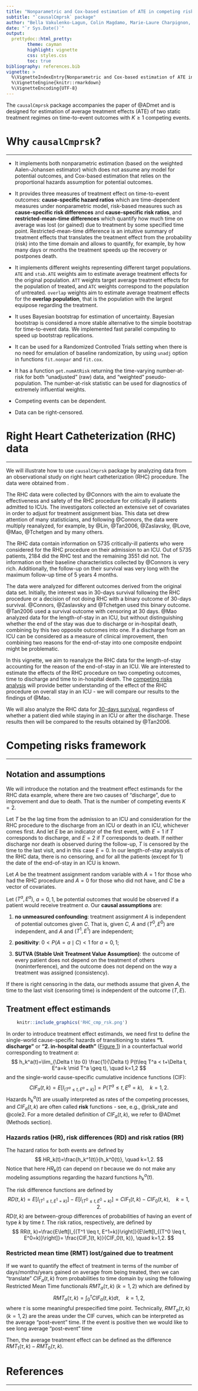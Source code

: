 ```yaml
---
title: "Nonparametric and Cox-based estimation of ATE in competing risks"
subtitle: "`causalCmprsk` package"
author: "Bella Vakulenko-Lagun, Colin Magdamo, Marie-Laure Charpignon, Bang Zheng, Mark Albers, Sudeshna Das"
date: "`r Sys.Date()`"
output: 
  prettydoc::html_pretty:
        theme: cayman
        highlight: vignette
        css: styles.css
        toc: true
bibliography: references.bib
vignette: >
  %\VignetteIndexEntry{Nonparametric and Cox-based estimation of ATE in competing risks}
  %\VignetteEngine{knitr::rmarkdown}
  %\VignetteEncoding{UTF-8}
---
```


The `causalCmprsk` package accompanies the paper of @ADmet and is designed for estimation of average treatment effects (ATE) of two static treatment regimes on time-to-event outcomes with $K\geq 1$ competing events.

# Why `causalCmprsk`?
***

- It implements both nonparametric estimation (based on the weighted Aalen-Johansen estimator) which does not assume any model for potential outcomes, and Cox-based estimation that relies on the proportional hazards assumption for potential outcomes.

- It provides three measures of treatment effect on time-to-event outcomes: **cause-specific hazard ratios** which are time-dependent measures under nonparametric model, risk-based measures such as **cause-specific risk differences** and **cause-specific risk ratios**, and **restricted-mean-time differences** which quantify how much time on average was lost (or gained) due to treatment by some specified time point. Restricted-mean-time difference is an intuitive summary of treatment effects that translates the treatment effect from the probability (risk) into the time domain and allows to quantify, for example, by how many days or months the treatment speeds up the recovery or postpones death.

- It implements different weights representing different target populations. `ATE` and `stab.ATE` weights aim to estimate average treatment effects for the original population. `ATT` weights target average treatment effects for the population of treated, and `ATC` weights correspond to the population of untreated. `overlap` weights aim to estimate average treatment effects for the **overlap population**, that is the population with the largest equipose regarding the treatment. 

- It uses Bayesian bootstrap for estimation of uncertainty. Bayesian bootstrap is considered a more stable alternative to the simple bootstrap for time-to-event data. We implemented fast parallel computing to  speed up bootstrap replications.

- It can be used for a Randomized Controlled Trials setting when there is no need for emulation of baseline randomization, by using `unadj` option in functions `fit.nonpar` and `fit.cox`.

- It has a function `get.numAtRisk` returning the time-varying number-at-risk  for both "unadjusted" (raw) data, and "weighted" pseudo-population. The number-at-risk statistic can be used for diagnostics of extremely influential weights.

- Competing events can be dependent.

- Data can be right-censored.


<!-- cite them?: 
  Faust, J., Meng, X.-L., & Vittert, L. (2020). A Conversation on COVID-19 with Brief19 Editor-in-Chief and ER Physician Jeremy Faust . Harvard Data Science Review. https://doi.org/10.1162/99608f92.e9b6f961
-->




# Right Heart Catheterization (RHC) data
***

We will illustrate how to use `causalCmprsk` package by analyzing data from an observational study on right heart catheterization (RHC) procedure. The data were obtained from \url{http://biostat.mc.vanderbilt.edu/DataSets}.

The RHC data were collected by @Connors with the aim to evaluate the effectiveness and safety of the RHC procedure for critically ill patients admitted to ICUs. The investigators collected an extensive set of covariates in order to adjust for treatment assignment bias. This data set drew attention of many statisticians, and following @Connors, the data were multiply reanalyzed, for example, by @Lin, @Tan2006, @Zaslavsky, @Love, @Mao, @Tchetgen and by many others.

The RHC data contain information on 5735 critically-ill patients who were considered for the RHC procedure on their admission to an ICU. Out of 5735 patients, 2184 did the RHC test and the remaining 3551 did not. The information on their baseline characteristics collected by @Connors is very rich. Additionally, the follow-up on their survival was very long with the maximum follow-up time of 5 years 4 months.

The data were analyzed for different outcomes derived from the original data set. Initially, the interest was in 30-days survival following the RHC procedure or a decision of not doing RHC with a binary outcome of 30-days survival. @Connors, @Zaslavsky and @Tchetgen used this binary outcome.  @Tan2006 used  a survival outcome with censoring at 30 days. 
@Mao analyzed data for the length-of-stay in an ICU, but without distinguishing whether the end of the stay was due to discharge or in-hospital death, combining by this two opposite outcomes into one. If a discharge from an ICU can be considered as a measure of clinical improvement, then combining two reasons for the end-of-stay into one composite endpoint might be problematic.

In this vignette, we aim to reanalyze the RHC data for the length-of-stay accounting for the reason of the end-of-stay in an ICU. We are interested to estimate the effects of the RHC procedure on two competing outcomes, time to discharge and time to in-hospital death. 
The [competing risks analysis](#cmprsk) will provide better understanding of the effect of the RHC procedure on overall stay in an ICU - we will compare our results to the findings of @Mao.

We will also analyze the RHC data for [30-days survival](#survival30), regardless of whether a patient died while staying in an ICU or after the discharge. These results then will be compared to the results obtained by @Tan2006.



# Competing risks framework
***

## Notation and assumptions

We will introduce the notation and the treatment effect estimands for the RHC data example, where there are two causes of "discharge", due to improvement and due to death. That is the number of competing events $K=2$.

Let $T$ be the lag time from the admission to an ICU and consideration for the RHC procedure to the discharge from an ICU or death in an ICU, whichever comes first.
And let $E$ be an indicator of the first event, with $E=1$ if $T$ corresponds to discharge, and $E=2$ if $T$ corresponds to death. If neither discharge nor death is observed during the follow-up, $T$ is censored by the time to the last visit, and in this case $E=0$. In our length-of-stay analysis of the RHC data, there is no censoring, and for all the patients (except for 1) the date of the end-of-stay in an ICU is known.

Let $A$ be the treatment assignment random variable with $A=1$ for those who had the RHC procedure and $A=0$ for those who did not have, and $C$ be a vector of covariates.

Let $(T^a, E^a)$, $a=0,1$, be potential outcomes that would be observed if a patient would receive treatment $a$. Our **causal assumptions** are:

1.  **no unmeasured confounding**: treatment assignment $A$ is independent of potential outcomes given $C$. That is, given $C$, $A$ and $(T^0, E^0)$ are independent, and $A$ and $(T^1, E^1)$ are independent;

2. **positivity**: $0<P(A=a\mid C)<1$ for $a=0,1$;

3. **SUTVA (Stable Unit Treatment Value Assumption)**: the outcome of every patient does not depend on the treatment of others (noninterference), and the outcome does not depend on the way a treatment was assigned (consistency).

If there is right censoring in the data, our methods assume that given $A$, the time to the last visit (censoring time) is independent of the outcome $(T,E)$.



## Treatment effect estimands


```r
    knitr::include_graphics('RHC_cmp_rsk.png')
```

In order to introduce treatment effect estimands, we need first to define the single-world  cause-specific hazards of transitioning to states **"1. discharge"** or **"2. in-hospital death"**  ([Figure 1](#fig1)) in a counterfactual world corresponding to treatment $a$:
$$
h_k^a(t)=\lim_{\Delta t \to 0} \frac{1}{\Delta t} P(t\leq T^a < t+\Delta t, E^a=k \mid T^a \geq t), \quad k=1,2
$$
and the single-world cause-specific cumulative incidence functions (CIF):
$$
CIF_a(t, k)=E\left[I_{(T^a \leq t, E^a=k)}\right]=P(T^a \leq t, E^a=k), \quad k=1,2.
$$
Hazards $h_k^a(t)$ are usually interpreted as rates of the competing processes, and $CIF_a(t, k)$ are often called **risk** functions - see, e.g., @risk_rate and @cole2. For a more detailed definition of $CIF_a(t, k)$, we refer to @ADmet (Methods section).  


### Hazards ratios (HR), risk differences (RD) and risk ratios (RR)


The hazard ratios for both events are defined by
$$
	HR_k(t)=\frac{h_k^1(t)}{h_k^0(t)}, \quad k=1,2.
$$
Notice that here $HR_k(t)$ can depend on $t$ because we do not make any modeling assumptions regarding the hazard functions $h_k^a(t)$. 
	
The risk difference functions are defined by
$$
RD(t, k)=E\left[I_{(T^1 \leq t, E^1=k)}\right] - E\left[I_{(T^0 \leq t, E^0=k)}\right]= CIF_1(t, k) - CIF_0(t, k), \quad k=1,2.
$$
$RD(t,k)$ are between-group differences of probabilities of having an event of type $k$ by time $t$. 
The risk ratios, respectively, are defined by
$$
RR(t, k)=\frac{E\left[I_{(T^1 \leq t, E^1=k)}\right]}{E\left[I_{(T^0 \leq t, E^0=k)}\right]}= \frac{CIF_1(t, k)}{CIF_0(t, k)}, \quad k=1,2.
$$






### Restricted mean time (RMT) lost/gained due to treatment

If we want to quantify the effect of treatment in terms of the number of days/months/years gained on average from being treated, then we can "translate" $CIF_a(t, k)$ from probabilities to time domain by using the following Restricted Mean Time functionals
$RMT_a(\tau, k)$ ($k=1,2$) which are defined by 
$$
RMT_a(\tau, k) = \int_0^{\tau} CIF_a(t,k)dt, \quad k=1,2,
$$
where $\tau$ is some meaningful prespecified time point. Technically, $RMT_a(\tau, k)$ ($k=1,2$) are the areas under the CIF curves, which can be interpreted as the average "post-event" time. If the event is positive then we would like to see long average "post-event" time

Then, the average treatment effect can be defined as the difference $RMT_1(\tau, k)-RMT_0(\tau, k)$. 





# References
***


